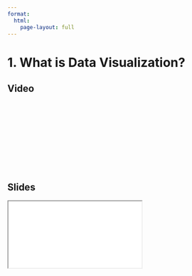 ```yaml
---
format:
  html:
    page-layout: full
---
```


# 1. What is Data Visualization?

::: {.panel-tabset .nav-pills}

## Video

<iframe
    class="video"
    src=""
    title="Module 1 Video - What is Data Visualization"
    frameborder="0"
    allow="accelerometer; autoplay; clipboard-write; encrypted-media; gyroscope; picture-in-picture"
    allowfullscreen
></iframe>

## Slides

<iframe
    class="slide-deck"
    src="slides/module1_01.html"
></iframe>

:::
